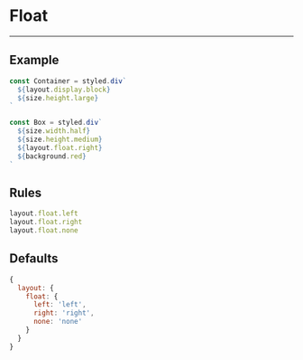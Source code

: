 
# Float

---

## Example

<FloatContainer>
  <Float />
</FloatContainer>

```jsx
const Container = styled.div`
  ${layout.display.block}
  ${size.height.large}
`

const Box = styled.div`
  ${size.width.half}
  ${size.height.medium}
  ${layout.float.right}
  ${background.red}
`
```

## Rules

```js
layout.float.left
layout.float.right
layout.float.none
```

## Defaults

```js
{
  layout: {
    float: {
      left: 'left',
      right: 'right',
      none: 'none'
    }
  }
}
```

